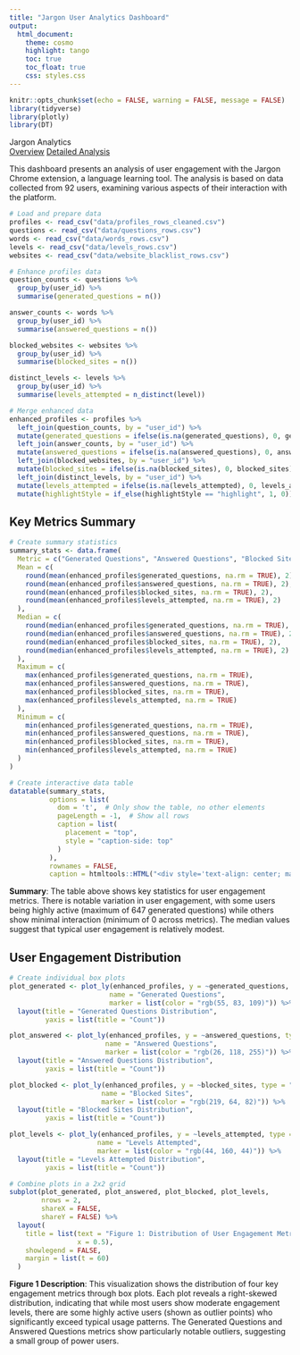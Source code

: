 ```yaml
---
title: "Jargon User Analytics Dashboard"
output: 
  html_document:
    theme: cosmo
    highlight: tango
    toc: true
    toc_float: true
    css: styles.css
---
```


```r
knitr::opts_chunk$set(echo = FALSE, warning = FALSE, message = FALSE)
library(tidyverse)
library(plotly)
library(DT)
```

```{=html}
<div class="nav-header">
  <div class="nav-title">Jargon Analytics</div>
  <div class="nav-links">
    <a href="index.html" class="nav-active">Overview</a>
    <a href="analysis.html" class="nav-inactive">Detailed Analysis</a>
  </div>
</div>
```

This dashboard presents an analysis of user engagement with the Jargon Chrome extension, a language learning tool. The analysis is based on data collected from 92 users, examining various aspects of their interaction with the platform.

```r
# Load and prepare data
profiles <- read_csv("data/profiles_rows_cleaned.csv")
questions <- read_csv("data/questions_rows.csv")
words <- read_csv("data/words_rows.csv")
levels <- read_csv("data/levels_rows.csv")
websites <- read_csv("data/website_blacklist_rows.csv")

# Enhance profiles data
question_counts <- questions %>%
  group_by(user_id) %>%
  summarise(generated_questions = n())

answer_counts <- words %>%
  group_by(user_id) %>%
  summarise(answered_questions = n())

blocked_websites <- websites %>%
  group_by(user_id) %>%
  summarise(blocked_sites = n())

distinct_levels <- levels %>%
  group_by(user_id) %>%
  summarise(levels_attempted = n_distinct(level))

# Merge enhanced data
enhanced_profiles <- profiles %>%
  left_join(question_counts, by = "user_id") %>%
  mutate(generated_questions = ifelse(is.na(generated_questions), 0, generated_questions)) %>%
  left_join(answer_counts, by = "user_id") %>%
  mutate(answered_questions = ifelse(is.na(answered_questions), 0, answered_questions)) %>%
  left_join(blocked_websites, by = "user_id") %>%
  mutate(blocked_sites = ifelse(is.na(blocked_sites), 0, blocked_sites)) %>%
  left_join(distinct_levels, by = "user_id") %>%
  mutate(levels_attempted = ifelse(is.na(levels_attempted), 0, levels_attempted)) %>%
  mutate(highlightStyle = if_else(highlightStyle == "highlight", 1, 0))
```

## Key Metrics Summary

```r
# Create summary statistics
summary_stats <- data.frame(
  Metric = c("Generated Questions", "Answered Questions", "Blocked Sites", "Levels Attempted"),
  Mean = c(
    round(mean(enhanced_profiles$generated_questions, na.rm = TRUE), 2),
    round(mean(enhanced_profiles$answered_questions, na.rm = TRUE), 2),
    round(mean(enhanced_profiles$blocked_sites, na.rm = TRUE), 2),
    round(mean(enhanced_profiles$levels_attempted, na.rm = TRUE), 2)
  ),
  Median = c(
    round(median(enhanced_profiles$generated_questions, na.rm = TRUE), 2),
    round(median(enhanced_profiles$answered_questions, na.rm = TRUE), 2),
    round(median(enhanced_profiles$blocked_sites, na.rm = TRUE), 2),
    round(median(enhanced_profiles$levels_attempted, na.rm = TRUE), 2)
  ),
  Maximum = c(
    max(enhanced_profiles$generated_questions, na.rm = TRUE),
    max(enhanced_profiles$answered_questions, na.rm = TRUE),
    max(enhanced_profiles$blocked_sites, na.rm = TRUE),
    max(enhanced_profiles$levels_attempted, na.rm = TRUE)
  ),
  Minimum = c(
    min(enhanced_profiles$generated_questions, na.rm = TRUE),
    min(enhanced_profiles$answered_questions, na.rm = TRUE),
    min(enhanced_profiles$blocked_sites, na.rm = TRUE),
    min(enhanced_profiles$levels_attempted, na.rm = TRUE)
  )
)

# Create interactive data table
datatable(summary_stats,
          options = list(
            dom = 't',  # Only show the table, no other elements
            pageLength = -1,  # Show all rows
            caption = list(
              placement = "top",
              style = "caption-side: top"
            )
          ),
          rownames = FALSE,
          caption = htmltools::HTML("<div style='text-align: center; margin-bottom: 15px;'>Table 1: Summary Statistics of User Engagement Metrics</div>"))
```


**Summary**: The table above shows key statistics for user engagement metrics. There is notable variation in user engagement, with some users being highly active (maximum of 647 generated questions) while others show minimal interaction (minimum of 0 across metrics). The median values suggest that typical user engagement is relatively modest.

## User Engagement Distribution

```r
# Create individual box plots
plot_generated <- plot_ly(enhanced_profiles, y = ~generated_questions, type = "box", 
                         name = "Generated Questions",
                         marker = list(color = "rgb(55, 83, 109)")) %>%
  layout(title = "Generated Questions Distribution",
         yaxis = list(title = "Count"))

plot_answered <- plot_ly(enhanced_profiles, y = ~answered_questions, type = "box", 
                        name = "Answered Questions",
                        marker = list(color = "rgb(26, 118, 255)")) %>%
  layout(title = "Answered Questions Distribution",
         yaxis = list(title = "Count"))

plot_blocked <- plot_ly(enhanced_profiles, y = ~blocked_sites, type = "box", 
                       name = "Blocked Sites",
                       marker = list(color = "rgb(219, 64, 82)")) %>%
  layout(title = "Blocked Sites Distribution",
         yaxis = list(title = "Count"))

plot_levels <- plot_ly(enhanced_profiles, y = ~levels_attempted, type = "box", 
                      name = "Levels Attempted",
                      marker = list(color = "rgb(44, 160, 44)")) %>%
  layout(title = "Levels Attempted Distribution",
         yaxis = list(title = "Count"))

# Combine plots in a 2x2 grid
subplot(plot_generated, plot_answered, plot_blocked, plot_levels, 
        nrows = 2, 
        shareX = FALSE, 
        shareY = FALSE) %>%
  layout(
    title = list(text = "Figure 1: Distribution of User Engagement Metrics",
                 x = 0.5),
    showlegend = FALSE,
    margin = list(t = 60)
  )
```

**Figure 1 Description**: This visualization shows the distribution of four key engagement metrics through box plots. Each plot reveals a right-skewed distribution, indicating that while most users show moderate engagement levels, there are some highly active users (shown as outlier points) who significantly exceed typical usage patterns. The Generated Questions and Answered Questions metrics show particularly notable outliers, suggesting a small group of power users.
